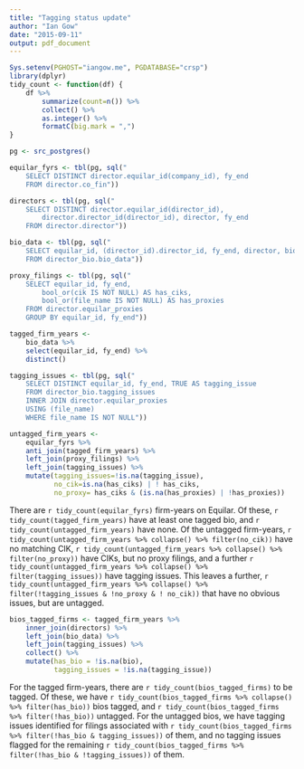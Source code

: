 ```yaml
---
title: "Tagging status update"
author: "Ian Gow"
date: "2015-09-11"
output: pdf_document
---
```

```r
Sys.setenv(PGHOST="iangow.me", PGDATABASE="crsp")
library(dplyr)
tidy_count <- function(df) {
    df %>% 
        summarize(count=n()) %>%
        collect() %>%
        as.integer() %>%
        formatC(big.mark = ",")
}
```


```r

pg <- src_postgres()

equilar_fyrs <- tbl(pg, sql("
    SELECT DISTINCT director.equilar_id(company_id), fy_end
    FROM director.co_fin"))

directors <- tbl(pg, sql("
    SELECT DISTINCT director.equilar_id(director_id),
        director.director_id(director_id), director, fy_end
    FROM director.director"))

bio_data <- tbl(pg, sql("
    SELECT equilar_id, (director_id).director_id, fy_end, director, bio
    FROM director_bio.bio_data"))

proxy_filings <- tbl(pg, sql("
    SELECT equilar_id, fy_end,
        bool_or(cik IS NOT NULL) AS has_ciks,
        bool_or(file_name IS NOT NULL) AS has_proxies
    FROM director.equilar_proxies
    GROUP BY equilar_id, fy_end"))

tagged_firm_years <-
    bio_data %>%
    select(equilar_id, fy_end) %>%
    distinct()

tagging_issues <- tbl(pg, sql("
    SELECT DISTINCT equilar_id, fy_end, TRUE AS tagging_issue
    FROM director_bio.tagging_issues
    INNER JOIN director.equilar_proxies
    USING (file_name)
    WHERE file_name IS NOT NULL"))

untagged_firm_years <-
    equilar_fyrs %>%
    anti_join(tagged_firm_years) %>%
    left_join(proxy_filings) %>%
    left_join(tagging_issues) %>%
    mutate(tagging_issues=!is.na(tagging_issue),
           no_cik=is.na(has_ciks) | ! has_ciks,
           no_proxy= has_ciks & (is.na(has_proxies) | !has_proxies))
```

There are `r tidy_count(equilar_fyrs)` firm-years on Equilar. 
Of these, `r tidy_count(tagged_firm_years)` have at least one tagged bio, and
`r tidy_count(untagged_firm_years)` have none. 
Of the untagged firm-years, 
`r tidy_count(untagged_firm_years %>% collapse() %>% filter(no_cik))` have no matching
CIK, `r tidy_count(untagged_firm_years %>% collapse() %>% filter(no_proxy))` have CIKs, but no proxy filings, and a further
`r tidy_count(untagged_firm_years %>% collapse() %>% filter(tagging_issues))` have tagging issues.
This leaves a further, `r tidy_count(untagged_firm_years %>% collapse() %>% filter(!tagging_issues & !no_proxy & ! no_cik))` that have no obvious issues, but are untagged.


```r
bios_tagged_firms <- tagged_firm_years %>%
    inner_join(directors) %>%
    left_join(bio_data) %>%
    left_join(tagging_issues) %>%
    collect() %>%
    mutate(has_bio = !is.na(bio),
           tagging_issues = !is.na(tagging_issue)) 
```

For the tagged firm-years, there are `r tidy_count(bios_tagged_firms)` to be tagged.\footnote{I ignore the small number of cases with "directors needing disambiguation".}
Of these, we have `r tidy_count(bios_tagged_firms %>% collapse() %>% filter(has_bio))` bios tagged, and
`r tidy_count(bios_tagged_firms %>% filter(!has_bio))` untagged.
For the untagged bios, we have tagging issues identified for filings associated with 
`r tidy_count(bios_tagged_firms %>% filter(!has_bio & tagging_issues))` of them, and no tagging issues flagged for the remaining `r tidy_count(bios_tagged_firms %>% filter(!has_bio & !tagging_issues))` of them.
